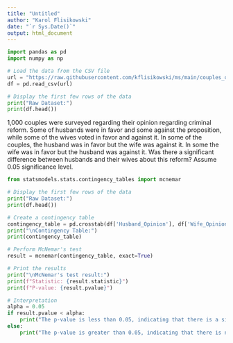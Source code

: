 ```yaml
---
title: "Untitled"
author: "Karol Flisikowski"
date: "`r Sys.Date()`"
output: html_document
---
```


```python
import pandas as pd
import numpy as np
```

```python
# Load the data from the CSV file
url = "https://raw.githubusercontent.com/kflisikowski/ms/main/couples_opinions.csv"
df = pd.read_csv(url)

# Display the first few rows of the data
print("Raw Dataset:")
print(df.head())
```

1,000 couples were surveyed regarding their opinion regarding criminal reform. Some of husbands were in favor and some against the proposition, while some of the wives voted in favor and against it. In some of the couples, the husband was in favor but the wife was against it. In some the wife was in favor but the husband was against it. Was there a significant difference between husbands and their wives about this reform? Assume 0.05 significance level.

```python
from statsmodels.stats.contingency_tables import mcnemar

# Display the first few rows of the data
print("Raw Dataset:")
print(df.head())

# Create a contingency table
contingency_table = pd.crosstab(df['Husband_Opinion'], df['Wife_Opinion'])
print("\nContingency Table:")
print(contingency_table)
```


```python
# Perform McNemar's test
result = mcnemar(contingency_table, exact=True)

# Print the results
print("\nMcNemar's test result:")
print(f"Statistic: {result.statistic}")
print(f"P-value: {result.pvalue}")

# Interpretation
alpha = 0.05
if result.pvalue < alpha:
    print("The p-value is less than 0.05, indicating that there is a significant difference between husbands and their wives regarding criminal reform.")
else:
    print("The p-value is greater than 0.05, indicating that there is no significant difference between husbands and their wives regarding criminal reform.")
```




